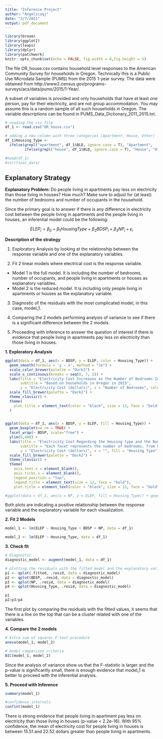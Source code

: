 ```yaml
---
title: "Inference Project"
author: "Angelicaqj"
date: "3/7/2021"
output: pdf_document
---
```


```r
library(broom)
library(ggplot2)
library(leaps)
library(dplyr)
library(patchwork)
knitr::opts_chunk$set(echo = FALSE, fig.width = 8,fig.height = 5)
```

The file OR_house.csv contains household level responses to the American Community Survey for households in Oregon. Technically this is a Public Use Microdata Sample (PUMS) from the 2015 1-year survey. The data were obtained from http://www2.census.gov/programs-surveys/acs/data/pums/2015/1-Year/. 

A subset of variables is provided and only households that have at least one person, pay for their electricity, and are not group accommodation. You may assume this is a random sample of all such households in Oregon. The variable descriptions can be found in PUMS_Data_Dictionary_2011_2015.txt.


```r
# reading the csv file
df_1 <- read.csv("OR_house.csv")

# adding a new column with three categories (Apartment, House, Other)
df_1$Housing_Type <- 
  ifelse(grepl("apartment", df_1$BLD, ignore.case = T), "Apartment", 
         ifelse(grepl("house", df_1$BLD, ignore.case = T), "House", "Other"))

#head(df_1)
#str(final_data)
```

## Explanatory Strategy

**Explanatory Problem:** Do people living in apartments pay less on electricity than those living in houses? How much? Make sure to adjust for (at least) the number of bedrooms and number of occupants in the household.

Since the primary goal is to answer if there is any difference in electricity cost between the people living in apartments and the people living in houses, an inferential model could be the following:

$$ ELEP_i = \beta_0 + \beta_1{HousingType} + \beta_2{BDSP}_i + \beta_3{NP}_i + \epsilon_i $$


**Description of the strategy**

1. Exploratory Analysis by looking at the relationship between the response variable and one of the explanatory variables.

2. Fit 2 linear models where electrical cost is the response variable. 
- Model 1 is the full model. It is including the number of bedrooms, number of occupants, and people living in apartments or houses as explanatory variables. 
- Model 2 is the reduced model. It is including only people living in apartments or houses as the explanatory variable.


3. Diagnostic of the residuals with the most complicated model, in this case, model_1.


4. Comparing the 2 models performing analysis of variance to see if there is a significant difference between the 2 models.


5. Proceeding with inference to answer the question of interest if there is evidence that people living in apartments pay less on electricity than those living in houses.


**1. Exploratory Analysis**

```r

ggplot(data = df_1, aes(x = BDSP, y = ELEP, color = Housing_Type)) + 
  geom_smooth(formula = 'y ~ x', method = "lm") +
  scale_color_brewer(palette = "Dark2") +
  scale_x_continuous(breaks = seq(0, 7, 1)) +
  labs(title = "Electricity Cost Increases as the Number of Bedrooms Increases",
       subtitle = "Based on households in Oregon in 2015",
       y = "Electricity Cost (dollars)", x = "Number of Bedrooms", color = "Housing Type") +
  scale_fill_brewer(palette = "Dark2") +
  theme_classic() +
  theme(
    plot.title = element_text(color = "black", size = 13, face = "bold", hjust = 0.5)
  )
  

ggplot(data = df_1, aes(x = BDSP, y = ELEP, fill = Housing_Type)) + 
  geom_boxplot(na.rm = TRUE) + 
  facet_wrap(~ BDSP, scale="free") +
  ylim(0,400) +
  labs(title = "Electricity Cost Regarding the Housing type and the Number of Bedrooms",
       subtitle = "Each facet represents the number of bedrooms, from 0 to 7.",
       y = "Electricity Cost (dollars)", x = "", fill = "Housing Type") +
  scale_fill_brewer(palette = "Dark2") +
  theme_classic() +
  theme(
    axis.text.x = element_blank(),
    axis.ticks.x = element_blank(),
    legend.position = "top",
    legend.title = element_text(size = 12, face = "bold"),
    plot.title = element_text(color = "black", size = 13, face = "bold", hjust = 0))

#ggplot(data = df_1, aes(x = NP, y = ELEP, fill = Housing_Type)) + geom_boxplot() + facet_wrap(~NP, scale="free")
```

Both plots are indicating a positive relationship between the response variable and the explanatory variable for each visualization. 


**2. Fit 2 Models**

```r
model_1 <- lm(ELEP ~ Housing_Type + BDSP + NP, data = df_1)

model_2 <- lm(ELEP ~ Housing_Type, data = df_1)
```

**3. Check fit**

```r
# Diagnostic
diagnostic_model <- augment(model_1, data = df_1)

# plotting the residuals with the fitted model and the explanatory variables
p1 <- qplot(.fitted, .resid, data = diagnostic_model)
p2 <- qplot(BDSP, .resid, data = diagnostic_model)
p3 <- qplot(NP, .resid, data = diagnostic_model)
p4 <- qplot(Housing_Type, .resid, data = diagnostic_model)

p1
p2/p3/p4
```

The first plot by comparing the residuals with the fitted values, it seems that there is a line on the top that can be a cluster related with one of the variables. 


**4. Compare the 2 models**

```r
# Extra sum of squares F-test procedure
anova(model_1, model_2)

# model comparison criteria
BIC(model_1, model_2)
```

Since the analysis of variance show us that the F-statistic is larger and the p-value is significantly small, there is enough evidence that model_1 is better to proceed with the inferential analysis.


**5. Proceed with Inference**

```r
summary(model_1)

#confidence intervals
confint(model_1) 
```

There is strong evidence that people living in apartment pay less on electricity than those living in houses (p-value < 2.2e-16). 
With 95% confidence, the mean of electricity cost for people living in houses is between 15.51 and 22.52 dollars greater than people living in apartments. 
